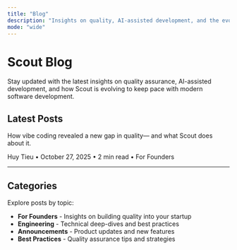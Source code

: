 ```yaml
---
title: "Blog"
description: "Insights on quality, AI-assisted development, and the evolution of software testing"
mode: "wide"
---
```


<div style={{marginBottom: "3rem"}}>
  <h1 style={{fontSize: "2.5rem", fontWeight: "bold", marginBottom: "1rem"}}>Scout Blog</h1>
  <p style={{fontSize: "1.125rem", color: "#888", maxWidth: "48rem"}}>
    Stay updated with the latest insights on quality assurance, AI-assisted development, and how Scout is evolving to keep pace with modern software development.
  </p>
</div>

## Latest Posts

<CardGroup cols={1}>
  <Card
    title="Why We Built Scout"
    icon="lightbulb"
    href="/blog/why-we-built-scout"
  >
    <div style={{marginTop: "0.5rem"}}>
      <p style={{marginBottom: "0.75rem"}}>How vibe coding revealed a new gap in quality— and what Scout does about it.</p>
      <div style={{display: "flex", gap: "1rem", fontSize: "0.875rem", color: "#888"}}>
        <span>Huy Tieu</span>
        <span>•</span>
        <span>October 27, 2025</span>
        <span>•</span>
        <span>2 min read</span>
        <span>•</span>
        <span style={{color: "#17A977"}}>For Founders</span>
      </div>
    </div>
  </Card>
</CardGroup>

---

## Categories

Explore posts by topic:

- **For Founders** - Insights on building quality into your startup
- **Engineering** - Technical deep-dives and best practices
- **Announcements** - Product updates and new features
- **Best Practices** - Quality assurance tips and strategies
